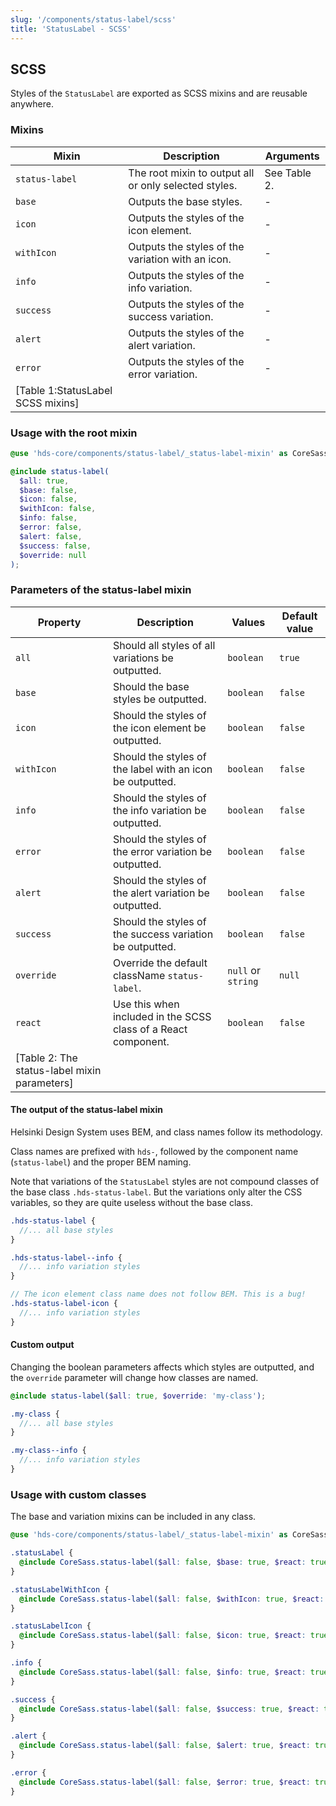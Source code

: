 ```yaml
---
slug: '/components/status-label/scss'
title: 'StatusLabel - SCSS'
---
```




## SCSS

Styles of the `StatusLabel` are exported as SCSS mixins and are reusable anywhere.

### Mixins

| Mixin                             | Description                                           | Arguments                                                                   |
| --------------------------------- | ----------------------------------------------------- | --------------------------------------------------------------------------- |
| `status-label`                    | The root mixin to output all or only selected styles. | See <AnchorLink anchor="parameters-of-the-status-label-mixin">Table 2</AnchorLink>. |
| `base`                            | Outputs the base styles.                              | -                                                                           |
| `icon`                            | Outputs the styles of the icon element.               | -                                                                           |
| `withIcon`                        | Outputs the styles of the variation with an icon.     | -                                                                           |
| `info`                            | Outputs the styles of the info variation.             | -                                                                           |
| `success`                         | Outputs the styles of the success variation.          | -                                                                           |
| `alert`                           | Outputs the styles of the alert variation.            | -                                                                           |
| `error`                           | Outputs the styles of the error variation.            | -                                                                           |
| [Table 1:StatusLabel SCSS mixins] |

### Usage with the root mixin

```scss
@use 'hds-core/components/status-label/_status-label-mixin' as CoreSass;

@include status-label(
  $all: true,
  $base: false,
  $icon: false,
  $withIcon: false,
  $info: false,
  $error: false,
  $alert: false,
  $success: false,
  $override: null
);
```

### Parameters of the status-label mixin

| Property                                     | Description                                                    | Values             | Default value |
| -------------------------------------------- | -------------------------------------------------------------- | ------------------ | ------------- |
| `all`                                        | Should all styles of all variations be outputted.              | `boolean`          | `true`        |
| `base`                                       | Should the base styles be outputted.                           | `boolean`          | `false`       |
| `icon`                                       | Should the styles of the icon element be outputted.            | `boolean`          | `false`       |
| `withIcon`                                   | Should the styles of the label with an icon be outputted.      | `boolean`          | `false`       |
| `info`                                       | Should the styles of the info variation be outputted.          | `boolean`          | `false`       |
| `error`                                      | Should the styles of the error variation be outputted.         | `boolean`          | `false`       |
| `alert`                                      | Should the styles of the alert variation be outputted.         | `boolean`          | `false`       |
| `success`                                    | Should the styles of the success variation be outputted.       | `boolean`          | `false`       |
| `override`                                   | Override the default className `status-label`.                 | `null` or `string` | `null`        |
| `react`                                      | Use this when included in the SCSS class of a React component. | `boolean`          | `false`       |
| [Table 2: The status-label mixin parameters] |

#### The output of the status-label mixin

Helsinki Design System uses <ExternalLink href="https://getbem.com/">BEM</ExternalLink>, and class names follow its methodology.

Class names are prefixed with `hds-`, followed by the component name (`status-label`) and the proper BEM naming.

Note that variations of the `StatusLabel` styles are not compound classes of the base class `.hds-status-label`. But the variations only alter the CSS variables, so they are quite useless without the base class.

```scss
.hds-status-label {
  //... all base styles
}

.hds-status-label--info {
  //... info variation styles
}

// The icon element class name does not follow BEM. This is a bug!
.hds-status-label-icon {
  //... info variation styles
}
```

#### Custom output

Changing the boolean parameters affects which styles are outputted, and the `override` parameter will change how classes are named.

```scss
@include status-label($all: true, $override: 'my-class');

.my-class {
  //... all base styles
}

.my-class--info {
  //... info variation styles
}
```

### Usage with custom classes

The base and variation mixins can be included in any class.

```scss
@use 'hds-core/components/status-label/_status-label-mixin' as CoreSass;

.statusLabel {
  @include CoreSass.status-label($all: false, $base: true, $react: true);
}

.statusLabelWithIcon {
  @include CoreSass.status-label($all: false, $withIcon: true, $react: true);
}

.statusLabelIcon {
  @include CoreSass.status-label($all: false, $icon: true, $react: true);
}

.info {
  @include CoreSass.status-label($all: false, $info: true, $react: true);
}

.success {
  @include CoreSass.status-label($all: false, $success: true, $react: true);
}

.alert {
  @include CoreSass.status-label($all: false, $alert: true, $react: true);
}

.error {
  @include CoreSass.status-label($all: false, $error: true, $react: true);
}
```
